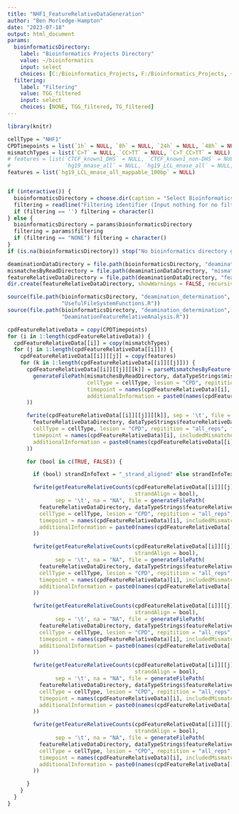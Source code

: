 ```yaml
---
title: "NHF1_FeatureRelativeDataGeneration"
author: "Ben Morledge-Hampton"
date: "2023-07-18"
output: html_document
params:
  bioinformaticsDirectory:
    label: "Bioinformatics Projects Directory"
    value: ~/bioinformatics
    input: select
    choices: [C:/Bioinformatics_Projects, F:/Bioinformatics_Projects, ~/bioinformatics]
  filtering:
    label: "Filtering"
    value: TGG_filtered
    input: select
    choices: [NONE, TGG_filtered, TG_filtered]
---
```



```r
library(knitr)

cellType = "NHF1"
CPDTimepoints = list(`1h` = NULL, `8h` = NULL, `24h` = NULL, `48h` = NULL)
mismatchTypes = list(`C>T` = NULL, `CC>TT` = NULL, `C>T_CC>TT` = NULL)
# features = list(`CTCF_known1_DHS` = NULL, `CTCF_known1_non-DHS` = NULL,
#                 `hg19_mnase_all` = NULL, `hg19_LCL_mnase_all` = NULL, `hg19_LCL_mnase_all_mappable` = NULL)
features = list(`hg19_LCL_mnase_all_mappable_100bp` = NULL)


if (interactive()) {
  bioinformaticsDirectory = choose.dir(caption = "Select Bioinformatics_Projects Directory")
  filtering = readline("Filtering identifier (Input nothing for no filtering):")
  if (filtering == '') filtering = character()
} else {
  bioinformaticsDirectory = params$bioinformaticsDirectory
  filtering = params$filtering
  if (filtering == "NONE") filtering = character()
}
if (is.na(bioinformaticsDirectory)) stop("No bioinformatics directory given.")

deaminationDataDirectory = file.path(bioinformaticsDirectory, "deamination_determination", "data", cellType)
mismatchesByReadDirectory = file.path(deaminationDataDirectory, "mismatches_by_read")
featureRelativeDataDirectory = file.path(deaminationDataDirectory, "feature_relative_analysis")
dir.create(featureRelativeDataDirectory, showWarnings = FALSE, recursive = TRUE)
```


```r
source(file.path(bioinformaticsDirectory, "deamination_determination", 'R',
                 "UsefulFileSystemFunctions.R"))
source(file.path(bioinformaticsDirectory, "deamination_determination", 'R',
                 "DeaminationFeatureRelativeAnalysis.R"))
```


```r
cpdFeatureRelativeData = copy(CPDTimepoints)
for (i in 1:length(cpdFeatureRelativeData)) {
  cpdFeatureRelativeData[[i]] = copy(mismatchTypes)
  for (j in 1:length(cpdFeatureRelativeData[[i]])) {
    cpdFeatureRelativeData[[i]][[j]] = copy(features)
    for (k in 1:length(cpdFeatureRelativeData[[i]][[j]])) {
      cpdFeatureRelativeData[[i]][[j]][[k]] = parseMismatchesByFeature(fread(
        generateFilePath(mismatchesByReadDirectory, dataTypeStrings$mismatchesByReadRelationFormatted, ".bed",
                         cellType = cellType, lesion = "CPD", repitition = "all_reps", filtering = filtering,
                         timepoint = names(cpdFeatureRelativeData)[i], includedMismatches = names(cpdFeatureRelativeData[[i]])[j],
                         additionalInformation = paste0(names(cpdFeatureRelativeData[[i]][[j]])[k], "_related"))
      ))

      fwrite(cpdFeatureRelativeData[[i]][[j]][[k]], sep = '\t', file = generateFilePath(
        featureRelativeDataDirectory, dataTypeStrings$featureRelativeData, ".tsv",
        cellType = cellType, lesion = "CPD", repitition = "all_reps", filtering = filtering,
        timepoint = names(cpdFeatureRelativeData)[i], includedMismatches = names(cpdFeatureRelativeData[[i]])[j],
        additionalInformation = paste0(names(cpdFeatureRelativeData[[i]][[j]])[k], "_related")
      ))

      for (bool in c(TRUE, FALSE)) {

        if (bool) strandInfoText = "_strand_aligned" else strandInfoText = ""

        fwrite(getFeatureRelativeCounts(cpdFeatureRelativeData[[i]][[j]][[k]], dataType = FEATURE_RELATIVE_POSITION,
                                        strandAlign = bool),
               sep = '\t', na = "NA", file = generateFilePath(
          featureRelativeDataDirectory, dataTypeStrings$featureRelativePositionCounts, ".tsv",
          cellType = cellType, lesion = "CPD", repitition = "all_reps", filtering = filtering,
          timepoint = names(cpdFeatureRelativeData)[i], includedMismatches = names(cpdFeatureRelativeData[[i]])[j],
          additionalInformation = paste0(names(cpdFeatureRelativeData[[i]][[j]])[k], "_related", strandInfoText)
        ))

        fwrite(getFeatureRelativeCounts(cpdFeatureRelativeData[[i]][[j]][[k]], dataType = FEATURE_RELATIVE_THREE_PRIME_CUT_SITE,
                                        strandAlign = bool),
               sep = '\t', na = "NA", file = generateFilePath(
          featureRelativeDataDirectory, dataTypeStrings$featureRelativeCutSiteCounts, ".tsv", strandPolarity = THREE_PRIME,
          cellType = cellType, lesion = "CPD", repitition = "all_reps", filtering = filtering,
          timepoint = names(cpdFeatureRelativeData)[i], includedMismatches = names(cpdFeatureRelativeData[[i]])[j],
          additionalInformation = paste0(names(cpdFeatureRelativeData[[i]][[j]])[k], "_related", strandInfoText)
        ))

        fwrite(getFeatureRelativeCounts(cpdFeatureRelativeData[[i]][[j]][[k]], dataType = FEATURE_RELATIVE_FIVE_PRIME_CUT_SITE,
                                        strandAlign = bool),
               sep = '\t', na = "NA", file = generateFilePath(
          featureRelativeDataDirectory, dataTypeStrings$featureRelativeCutSiteCounts, ".tsv", strandPolarity = FIVE_PRIME,
          cellType = cellType, lesion = "CPD", repitition = "all_reps", filtering = filtering,
          timepoint = names(cpdFeatureRelativeData)[i], includedMismatches = names(cpdFeatureRelativeData[[i]])[j],
          additionalInformation = paste0(names(cpdFeatureRelativeData[[i]][[j]])[k], "_related", strandInfoText)
        ))

        fwrite(getFeatureRelativeCounts(cpdFeatureRelativeData[[i]][[j]][[k]], dataType = MEAN_THREE_PRIME_CUT_SITE_DISTANCE,
                                        strandAlign = bool),
               sep = '\t', na = "NA", file = generateFilePath(
          featureRelativeDataDirectory, dataTypeStrings$featureRelativeMeanCutSiteDistance, ".tsv", strandPolarity = THREE_PRIME,
          cellType = cellType, lesion = "CPD", repitition = "all_reps", filtering = filtering,
          timepoint = names(cpdFeatureRelativeData)[i], includedMismatches = names(cpdFeatureRelativeData[[i]])[j],
          additionalInformation = paste0(names(cpdFeatureRelativeData[[i]][[j]])[k], "_related", strandInfoText)
        ))

        fwrite(getFeatureRelativeCounts(cpdFeatureRelativeData[[i]][[j]][[k]], dataType = MEAN_FIVE_PRIME_CUT_SITE_DISTANCE,
                                        strandAlign = bool),
               sep = '\t', na = "NA", file = generateFilePath(
          featureRelativeDataDirectory, dataTypeStrings$featureRelativeMeanCutSiteDistance, ".tsv", strandPolarity = FIVE_PRIME,
          cellType = cellType, lesion = "CPD", repitition = "all_reps", filtering = filtering,
          timepoint = names(cpdFeatureRelativeData)[i], includedMismatches = names(cpdFeatureRelativeData[[i]])[j],
          additionalInformation = paste0(names(cpdFeatureRelativeData[[i]][[j]])[k], "_related", strandInfoText)
        ))

      }
    }
  }
}
```
